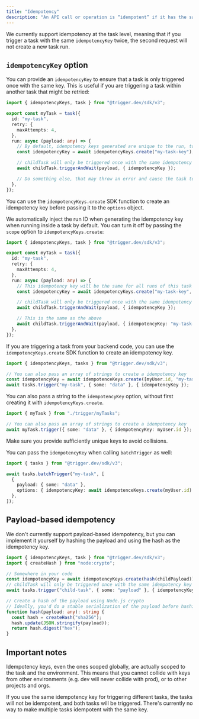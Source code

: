 ```yaml
---
title: "Idempotency"
description: "An API call or operation is “idempotent” if it has the same result when called more than once."
---
```


We currently support idempotency at the task level, meaning that if you trigger a task with the same `idempotencyKey` twice, the second request will not create a new task run.

## `idempotencyKey` option

You can provide an `idempotencyKey` to ensure that a task is only triggered once with the same key. This is useful if you are triggering a task within another task that might be retried:

```typescript
import { idempotencyKeys, task } from "@trigger.dev/sdk/v3";

export const myTask = task({
  id: "my-task",
  retry: {
    maxAttempts: 4,
  },
  run: async (payload: any) => {
    // By default, idempotency keys generated are unique to the run, to prevent retries from duplicating child tasks
    const idempotencyKey = await idempotencyKeys.create("my-task-key");

    // childTask will only be triggered once with the same idempotency key
    await childTask.triggerAndWait(payload, { idempotencyKey });

    // Do something else, that may throw an error and cause the task to be retried
  },
});
```

You can use the `idempotencyKeys.create` SDK function to create an idempotency key before passing it to the `options` object.

We automatically inject the run ID when generating the idempotency key when running inside a task by default. You can turn it off by passing the `scope` option to `idempotencyKeys.create`:

```typescript
import { idempotencyKeys, task } from "@trigger.dev/sdk/v3";

export const myTask = task({
  id: "my-task",
  retry: {
    maxAttempts: 4,
  },
  run: async (payload: any) => {
    // This idempotency key will be the same for all runs of this task
    const idempotencyKey = await idempotencyKeys.create("my-task-key", { scope: "global" });

    // childTask will only be triggered once with the same idempotency key
    await childTask.triggerAndWait(payload, { idempotencyKey });

    // This is the same as the above
    await childTask.triggerAndWait(payload, { idempotencyKey: "my-task-key" });
  },
});
```

If you are triggering a task from your backend code, you can use the `idempotencyKeys.create` SDK function to create an idempotency key.

```typescript
import { idempotencyKeys, tasks } from "@trigger.dev/sdk/v3";

// You can also pass an array of strings to create a idempotency key
const idempotencyKey = await idempotenceKeys.create([myUser.id, "my-task"]);
await tasks.trigger("my-task", { some: "data" }, { idempotencyKey });
```

You can also pass a string to the `idempotencyKey` option, without first creating it with `idempotencyKeys.create`.

```typescript
import { myTask } from "./trigger/myTasks";

// You can also pass an array of strings to create a idempotency key
await myTask.trigger({ some: "data" }, { idempotencyKey: myUser.id });
```

<Note>Make sure you provide sufficiently unique keys to avoid collisions.</Note>

You can pass the `idempotencyKey` when calling `batchTrigger` as well:

```typescript
import { tasks } from "@trigger.dev/sdk/v3";

await tasks.batchTrigger("my-task", [
  {
    payload: { some: "data" },
    options: { idempotencyKey: await idempotenceKeys.create(myUser.id) },
  },
]);
```

## Payload-based idempotency

We don't currently support payload-based idempotency, but you can implement it yourself by hashing the payload and using the hash as the idempotency key.

```typescript
import { idempotencyKeys, task } from "@trigger.dev/sdk/v3";
import { createHash } from "node:crypto";

// Somewhere in your code
const idempotencyKey = await idempotencyKeys.create(hash(childPayload));
// childTask will only be triggered once with the same idempotency key
await tasks.trigger("child-task", { some: "payload" }, { idempotencyKey });

// Create a hash of the payload using Node.js crypto
// Ideally, you'd do a stable serialization of the payload before hashing, to ensure the same payload always results in the same hash
function hash(payload: any): string {
  const hash = createHash("sha256");
  hash.update(JSON.stringify(payload));
  return hash.digest("hex");
}
```

## Important notes

Idempotency keys, even the ones scoped globally, are actually scoped to the task and the environment. This means that you cannot collide with keys from other environments (e.g. dev will never collide with prod), or to other projects and orgs.

If you use the same idempotency key for triggering different tasks, the tasks will not be idempotent, and both tasks will be triggered. There's currently no way to make multiple tasks idempotent with the same key.
